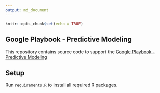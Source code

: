 ```yaml
---
output: md_document
---
```


```r
knitr::opts_chunk$set(echo = TRUE)
```

## Google Playbook - Predictive Modeling

This repository contains source code to support the [Google Playbook - Predictive Modeling](https://docs.google.com/presentation/d/1FYu-EfjkKWptt13XK7HtE825dVl_rPbVDmWTmTk5b7k/edit#slide=id.p)

## Setup

Run `requirements.R` to install all required R packages.

